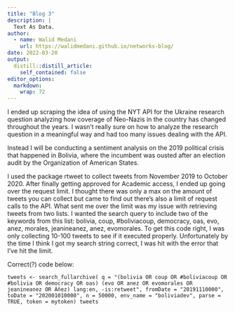 ```yaml
---
title: "Blog 3"
description: |
  Text As Data.
author:
  - name: Walid Medani
    url: https://walidmedani.github.io/networks-blog/
date: 2022-03-20
output:
  distill::distill_article:
    self_contained: false
editor_options: 
  markdown: 
    wrap: 72
---
```


I ended up scraping the idea of using the NYT API for the Ukraine
research question analyzing how coverage of Neo-Nazis in the country has
changed throughout the years. I wasn't really sure on how to analyze the
research question in a meaningful way and had too many issues dealing
with the API.

Instead I will be conducting a sentiment analysis on the 2019 political
crisis that happened in Bolivia, where the incumbent was ousted after an
election audit by the Organization of American States.

I used the package rtweet to collect tweets from November 2019 to
October 2020. After finally getting approved for Academic access, I
ended up going over the request limit. I thought there was only a max on
the amount of tweets you can collect but came to find out there's also a
limit of request calls to the API. What sent me over the limit was my
issue with retrieving tweets from two lists. I wanted the search query
to include two of the keywords from this list: bolivia, coup,
#boliviacoup, democracy, oas, evo, anez, morales, jeanineanez, anez,
evomorales. To get this code right, I was only collecting 10-100 tweets
to see if it executed properly. Unfortunately by the time I think I got
my search string correct, I was hit with the error that I've hit the
limit.

Correct(?) code below:

    tweets <- search_fullarchive( q = "(bolivia OR coup OR #boliviacoup OR #bolivia OR democracy OR oas) (evo OR anez OR evomorales OR jeanineanez OR Áñez) lang:en, -is:retweet", fromDate = "20191110000", toDate = "202001010000", n = 50000, env_name = "boliviadev", parse = TRUE, token = mytoken) tweets
